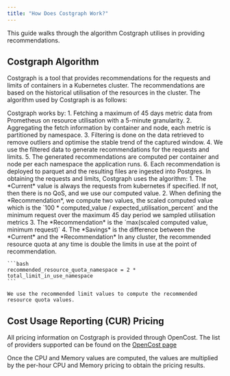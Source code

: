 ```yaml
---
title: "How Does Costgraph Work?"
---
```



This guide walks through the algorithm Costgraph utilises in providing recommendations.

## Costgraph Algorithm

Costgraph is a tool that provides recommendations for the requests and limits of containers in a Kubernetes cluster. The recommendations are based on the historical utilisation of the resources in the cluster. The algorithm used by Costgraph is as follows:

<Tabs>
  <Tab title="Recommendation Algorithm">
    Costgraph works by:
    1. Fetching a maximum of 45 days metric data from Prometheus on resource utilisation with a 5-minute granularity.
    2. Aggregating the fetch information by container and node, each metric is partitioned by namespace.
    3. Filtering is done on the data retrieved to remove outliers and optimise the stable trend of the captured window.
    4. We use the filtered data to generate recommendations for the requests and limits.
    5. The generated recommendations are computed per container and node per each namespace the application runs.
    6. Each recommendation is deployed to parquet and the resulting files are ingested into Postgres.
  </Tab>
  <Tab title="QoS Algorithm">
    In obtaining the requests and limits, Costgraph uses the algorithm:
    1. The *Current* value is always the requests from kubernetes if specified. If not, then there is no QoS, and we use our computed value.
    2. When defining the *Recommendation*, we compute two values, the scaled computed value which is the `100 * computed_value / expected_utilisation_percent` and the minimum request over the maximum 45 day period we sampled utilisation metrics
    3. The *Recommendation* is the `max(scaled computed value, minimum request)`
    4. The *Savings* is the difference between the *Current* and the *Recommendation*
  </Tab>
  <Tab title="Resource Quota Algorithm">
    In any cluster, the recommended resource quota at any time is double the limits in use at the point of recommendation.

    ```bash
    recommended_resource_quota_namespace = 2 * total_limit_in_use_namespace
    ```

    We use the recommended limit values to compute the recommended resource quota values.
  </Tab>
</Tabs>

## Cost Usage Reporting (CUR) Pricing
All pricing information on Costgraph is provided through OpenCost. The list of providers supported can be found on the [OpenCost page](https://opencost.io/docs/configuration/)

Once the CPU and Memory values are computed, the values are multiplied by the per-hour CPU and Memory pricing to obtain the pricing results.
